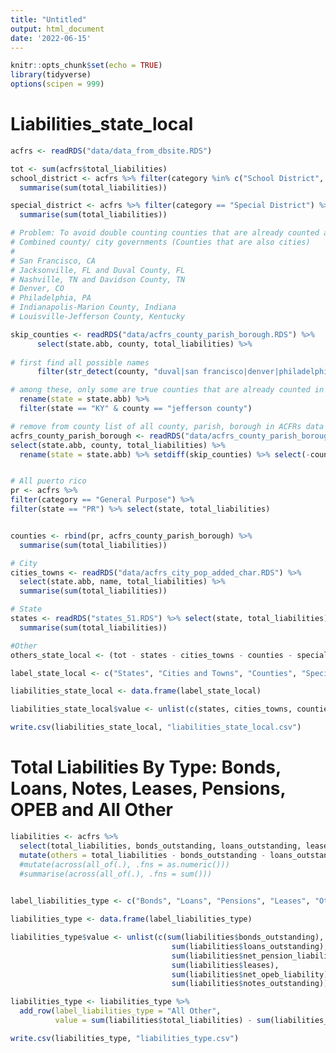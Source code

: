 ```yaml
---
title: "Untitled"
output: html_document
date: '2022-06-15'
---
```


```r
knitr::opts_chunk$set(echo = TRUE)
library(tidyverse)
options(scipen = 999)
```

# Liabilities_state_local

```r
acfrs <- readRDS("data/data_from_dbsite.RDS")

tot <- sum(acfrs$total_liabilities)
school_district <- acfrs %>% filter(category %in% c("School District", "Community College District")) %>%  # NOT including General Purpose, Charter School, Special District, Public Higher Education
  summarise(sum(total_liabilities))

special_district <- acfrs %>% filter(category == "Special District") %>%  
  summarise(sum(total_liabilities))
```

```r
# Problem: To avoid double counting counties that are already counted as cities, need to removing counties that are cites: 
# Combined county/ city governments (Counties that are also cities)
# 
# San Francisco, CA
# Jacksonville, FL and Duval County, FL
# Nashville, TN and Davidson County, TN
# Denver, CO
# Philadelphia, PA
# Indianapolis-Marion County, Indiana
# Louisville-Jefferson County, Kentucky

skip_counties <- readRDS("data/acfrs_county_parish_borough.RDS") %>% 
      select(state.abb, county, total_liabilities) %>%   
  
# first find all possible names
      filter(str_detect(county, "duval|san francisco|denver|philadelphia|indianapolis|marion|louisville|jefferson|davidson")) %>% 

# among these, only some are true counties that are already counted in cities file
  rename(state = state.abb) %>% 
  filter(state == "KY" & county == "jefferson county")

# remove from county list of all county, parish, borough in ACFRs data
acfrs_county_parish_borough <- readRDS("data/acfrs_county_parish_borough.RDS") %>% 
select(state.abb, county, total_liabilities) %>% 
  rename(state = state.abb) %>% setdiff(skip_counties) %>% select(-county)


# All puerto rico
pr <- acfrs %>% 
filter(category == "General Purpose") %>% 
filter(state == "PR") %>% select(state, total_liabilities)


counties <- rbind(pr, acfrs_county_parish_borough) %>% 
  summarise(sum(total_liabilities))

```

```r
# City
cities_towns <- readRDS("data/acfrs_city_pop_added_char.RDS") %>% 
  select(state.abb, name, total_liabilities) %>% 
  summarise(sum(total_liabilities))

# State
states <- readRDS("states_51.RDS") %>% select(state, total_liabilities) %>% 
  summarise(sum(total_liabilities))

#Other
others_state_local <- (tot - states - cities_towns - counties - special_district - school_district )
```


```r
label_state_local <- c("States", "Cities and Towns", "Counties", "Special Districts", "School Districts", "All Other")

liabilities_state_local <- data.frame(label_state_local)

liabilities_state_local$value <- unlist(c(states, cities_towns, counties, special_district, school_district, others_state_local))

write.csv(liabilities_state_local, "liabilities_state_local.csv")
```

# Total Liabilities By Type:  Bonds, Loans, Notes, Leases, Pensions, OPEB and All Other
```r
liabilities <- acfrs %>% 
  select(total_liabilities, bonds_outstanding, loans_outstanding, leases, notes_outstanding, net_pension_liability, net_opeb_liability) %>% 
  mutate(others = total_liabilities - bonds_outstanding - loans_outstanding - leases - notes_outstanding - net_pension_liability - net_opeb_liability) 
  #mutate(across(all_of(.), .fns = as.numeric()))
  #summarise(across(all_of(.), .fns = sum()))
            

label_liabilities_type <- c("Bonds", "Loans", "Pensions", "Leases", "Other Post-Employment Benefits", "Notes")

liabilities_type <- data.frame(label_liabilities_type)

liabilities_type$value <- unlist(c(sum(liabilities$bonds_outstanding),
                                    sum(liabilities$loans_outstanding),
                                    sum(liabilities$net_pension_liability),
                                    sum(liabilities$leases),
                                    sum(liabilities$net_opeb_liability),
                                    sum(liabilities$notes_outstanding)))

liabilities_type <- liabilities_type %>% 
  add_row(label_liabilities_type = "All Other",
          value = sum(liabilities$total_liabilities) - sum(liabilities_type$value))

write.csv(liabilities_type, "liabilities_type.csv")
```

